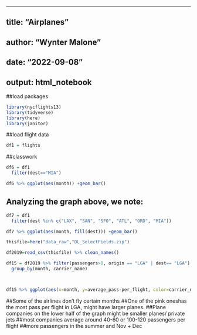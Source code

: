 ---
## title: "Airplanes"
## author: "Wynter Malone"
## date: "2022-09-08"
## output: html_notebook

##load packages

```{r}
library(nycflights13)
library(tidyverse)
library(here)
library(janitor)
```

##load flight data

```{r}
df1 = flights
```

##classwork

```{r}
df6 = df1
  filter(dest=="MIA")

df6 %>% ggplot(aes(month)) +geom_bar()
```
  
## Analyzing the graph above, we note:
  
```{r}
df7 = df1
  filter(dest %in% c("LAX", "SAN", "SFO", "ATL", "ORD", "MIA"))

df7 %>% ggplot(aes(month, fill(dest))) +geom_bar()
```


```{r}
thisfile=here("data_raw","DL_SelectFields.zip")

df2019=read_csv(thisfile) %>% clean_names()
```

```{r}

df15 = df2019 %>% filter(passengers>0, origin == "LGA" | dest== "LGA") %>%
  group_by(month, carrier_name)



df15 %>% ggplot(aes(x=month, y=average_pass-per_flight, color=carrier_name))+geom_line()


```

##Some of the airlines don't fly certain months
##One of the pink oneshas the most pass per flight in LGA, might have larger planes.
##Plane companies on the lower half of the graph might be smaller planes/ private jets
##most companies average around 40-60 or 100-120 passengers per flight
##more passengers in the summer and Nov + Dec




